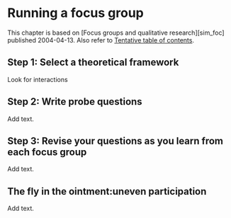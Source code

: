 # Running a focus group

This chapter is based on \[Focus groups and qualitative research\]\[sim_foc\] published 2004-04-13. Also refer to [Tentative table of contents](http://www.pmean.com/10/Contents.html).

## Step 1: Select a theoretical framework

Look for interactions

## Step 2: Write probe questions

Add text.

## Step 3: Revise your questions as you learn from each focus group

Add text.

## The fly in the ointment:uneven participation

Add text.

